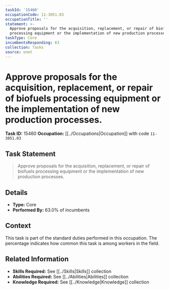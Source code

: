 ```yaml
---
taskId: '15460'
occupationCode: 11-3051.03
occupationTitle: ''
statement: >-
  Approve proposals for the acquisition, replacement, or repair of biofuels
  processing equipment or the implementation of new production processes.
taskType: Core
incumbentsResponding: 63
collection: Tasks
source: onet
---
```

# Approve proposals for the acquisition, replacement, or repair of biofuels processing equipment or the implementation of new production processes.

**Task ID:** 15460
**Occupation:** [[../Occupations|Occupation]] with code `11-3051.03`

## Task Statement

> Approve proposals for the acquisition, replacement, or repair of biofuels processing equipment or the implementation of new production processes.

## Details

- **Type:** Core
- **Performed By:** 63.0% of incumbents

## Context

This task is part of the standard duties performed in this occupation. The percentage indicates how common this task is among workers in the field.

## Related Information

- **Skills Required:** See [[../Skills|Skills]] collection
- **Abilities Required:** See [[../Abilities|Abilities]] collection
- **Knowledge Required:** See [[../Knowledge|Knowledge]] collection
